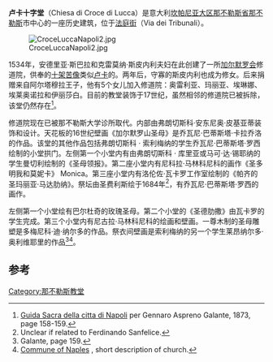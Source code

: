 {{Infobox church
| name                 = 卢卡十字堂
| fullname             = Chiesa di Croce di Lucca
| image                = Crocedilucca.jpg
| location             = [[坎帕尼亚大区|坎帕尼亚大区]][[那不勒斯省|那不勒斯省]][[那不勒斯|那不勒斯]]法庭街
| country              = 意大利
| coordinates          = {{coord|40.849912|14.253670|region:IT_type:landmark|display=title}}
| denomination         = [[罗马天主教|罗马天主教]]
| architectural type   =[[教堂|教堂]]
| style                =[[巴洛克建筑|巴洛克建筑]]
| completed date       =1694年
| diocese              =[[天主教那不勒斯总教区|天主教那不勒斯总教区]]
}}
'''卢卡十字堂'''（Chiesa di Croce di Lucca）是意大利[[坎帕尼亚大区|坎帕尼亚大区]][[那不勒斯省|那不勒斯省]][[那不勒斯|那不勒斯]]市中心的一座历史建筑，位于[[法庭街_(那不勒斯)|法庭街]]（Via dei Tribunali）。

[[File:CroceLuccaNapoli2.jpg|thumb]]

1534年，安德里亚·斯巴拉和克雷莫纳·斯皮内利夫妇在此创建了一所[[加尔默罗会|加尔默罗会]]修道院，供奉的[[十架苦像|十架苦像]]类似[[卢卡|卢卡]]的。两年后，守寡的斯皮内利也成为修女。后来捐赠来自阿尔塔穆拉王子，他有5个女儿加入修道院：奥雷利亚、玛丽亚、埃琳娜、埃莱奥诺拉和伊丽莎白。目前的教堂装饰于17世纪，虽然相邻的修道院已被拆除，该堂仍然存在<ref>[https://books.google.com/books?id=APk3ZyDc1b8C Guida Sacra della citta di Napoli] {{Wayback|url=https://books.google.com/books?id=APk3ZyDc1b8C |date=20200805225127 }} per Gennaro Aspreno Galante, 1873, page 158-159.</ref>。

修道院现在已被那不勒斯大学诊所取代。内部由弗朗切斯科·安东尼奥·皮基亚蒂装饰和设计。天花板的16世纪壁画《加尔默罗山圣母》是乔瓦尼·巴蒂斯塔·卡拉乔洛的作品。该堂的其他作品包括弗朗切斯科 · 索利梅纳的学生乔瓦尼·巴蒂斯塔·罗西绘制的小堂拱门。左侧第一个小堂内有由弗朗切斯科 · 库里亚或马可·达·锡耶纳的学生曼切利绘制的《圣母领报》。第二座小堂内有尼科拉·马林科尼科的画作《圣多明我和莫妮卡》 Monica。第三座小堂内有洛伦佐·瓦卡罗工作室绘制的《帕齐的圣玛丽亚·马达肋纳》。祭坛由圣费利斯绘于1684年<ref>Unclear if related to Ferdinando Sanfelice.</ref>，有乔瓦尼·巴蒂斯塔·罗西的画作。

左侧第一个小堂绘有巴尔杜奇的玫瑰圣母。第二个小堂的《圣德肋撒》由瓦卡罗的学生完成。第三个小堂内有尼古拉·马林科尼科的绘画和壁画。一尊木制的圣母雕塑是多梅尼科·迪·纳尔多的作品。祭衣间壁画是索利梅纳的另一个学生莱昂纳尔多·奥利维耶里的作品<ref>Galante, page 159.</ref><ref>[http://www.comune.napoli.it/flex/cm/pages/ServeBLOB.php/L/IT/IDPagina/1388 Commune of Naples] {{Wayback|url=http://www.comune.napoli.it/flex/cm/pages/ServeBLOB.php/L/IT/IDPagina/1388 |date=20201130234222 }}, short description of church.</ref>。

==参考==
{{Reflist}}
{{那不勒斯地标}}
[[Category:那不勒斯教堂|Category:那不勒斯教堂]]